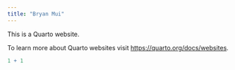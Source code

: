 ```yaml
---
title: "Bryan Mui"
---
```


This is a Quarto website.

To learn more about Quarto websites visit <https://quarto.org/docs/websites>.

```r
1 + 1
```
